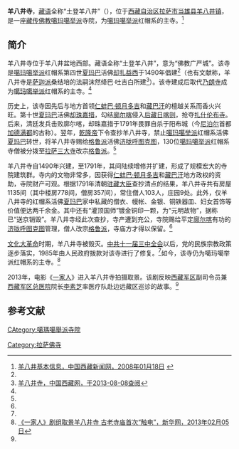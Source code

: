 {{Infobox Tibetan Buddhist monastery
|name = 羊八井寺
|image = 
|image size = 250px
|alt = 
|caption = 
|t=
|w=
|to = 
|ipa={{IPA|}}
|z=
|thdl=
|e=
|tc=羊八井寺
|s=羊八井寺
|p=
|m=
|k=
|pushpin_map = 
|latd =  | latm =  | lats =  | latNS = 
|longd=  | longm= | longs =| longEW = 
|iso_region = 
|map_caption = 
|mapsize = 
|location_country = 中国
|location = {{CHN}}[[西藏自治区|西藏自治区]][[拉萨市|拉萨市]][[当雄县|当雄县]][[羊八井镇|羊八井镇]]
|coordinates_display =
|founded_by =
|date_founded =
|date_renovated =
|sect = [[噶玛噶举派|噶玛噶举派]]
|mather =
|children =[[多吉林寺|多吉林寺]]
|dedicated_to = 
|tulku =[[夏玛巴|夏玛巴]]
|head_lama = 
|head_mgh =
|no._of_monks = 
|architecture = 
|festivals =
|footnotes = 
}}

'''羊八井寺'''，[[藏语|藏语]]全称“土登羊八井”（{{bo|z=ཐུབ་བསྟན་ཡངས་པ་ཅན|t=tubten yangpachen|w=thub bstan yangs pa can}}），位于[[西藏自治区|西藏自治区]][[拉萨市|拉萨市]][[当雄县|当雄县]][[羊八井镇|羊八井镇]]，是一座[[藏传佛教|藏传佛教]][[噶玛噶举派|噶玛噶举派]]寺院，为[[噶玛噶举派|噶玛噶举派]]红帽系的主寺。<ref name=zgxzxww>[http://www.chinatibetnews.com/lvyou/2008-01/18/content_74424.htm 羊八井基本信息，中国西藏新闻网，2008年01月18日] {{webarchive|url=https://web.archive.org/web/20120222185426/http://www.chinatibetnews.com/lvyou/2008-01/18/content_74424.htm |date=2012年2月22日 }}</ref>

==简介==
羊八井寺位于羊八井盆地西部。藏语全称“土登羊八井”，意为“佛教广严城”。该寺是[[噶玛噶举派|噶玛噶举派]]红帽系第四世[[夏玛巴|夏玛巴]]活佛[[第四世夏玛巴·却扎益西|却扎益西]]于1490年倡建<ref name=zgxzxww/>（也有文献称，羊八井寺是[[萨迦派|萨迦派]]桑结培的法嗣沫然绛巴·吐吉白所建<ref name=rsxz>[http://www.tibet.cn/newzt/rsxzzt/xzsm/t20050704_39989.htm 羊八井寺，中国西藏网，于2013-08-08查阅]</ref>）。该寺建成后取代[[乃朗寺|乃朗寺]]成为[[噶玛噶举派|噶玛噶举派]]红帽系的主寺。<ref name=zgxzxww/>

历史上，该寺因先后与地方首领[[仁蚌巴|仁蚌巴·顿月多吉]]和[[藏巴汗|藏巴汗]]的檀越关系而香火兴旺。第十世[[夏玛巴|夏玛巴]]活佛[[第十世夏玛巴·却朱嘉措|却珠嘉措]]，勾结[[廓尔喀|廓尔喀]]侵入[[后藏|后藏]][[日喀则|日喀则]]，抢夺[[扎什伦布寺|扎什伦布寺]]。后来，清廷发兵击败廓尔喀，却珠嘉措于1791年畏罪自杀于阳布城（今[[尼泊尔|尼泊尔]]首都[[加德满都|加德满都]]的古称）。翌年，[[乾隆帝|乾隆帝]]下令查抄羊八井寺，禁止[[噶玛噶举派|噶玛噶举派]]红帽系活佛[[夏玛巴|夏玛巴]]转世，将羊八井寺赐给[[格鲁派|格鲁派]]活佛[[济咙呼图克图|济咙呼图克图]]，130位[[噶玛噶举派|噶玛噶举派]]红帽系寺僧被分拨至[[拉萨三大寺|拉萨三大寺]]改宗[[格鲁派|格鲁派]]。<ref name=zgxzxww/>

羊八井寺自1490年兴建，至1791年，其间陆续增修并扩建，形成了规模宏大的寺院建筑群。寺内的文物非常多，因获得[[仁蚌巴|仁蚌巴·顿月多吉]]和[[藏巴汗|藏巴汗]]地方政权的资助，寺院财产可观。根据1791年清朝[[驻藏大臣|驻藏大臣]]查抄清点的结果，羊八井寺共有房屋1135间（其中楼房778间，僧房357间），常住僧人103人，庄园9处。此外，仅羊八井寺的红帽系活佛[[夏玛巴|夏玛巴]]家中私藏的僧衣、幔帐、金银、铜铁器皿、妇女首饰等价值便达两千余金。其中还有“灌顶国师”镀金铜印一颗，为“元明故物”，据称已“送京销毁”。羊八井寺经此次查抄，寺产遭到充公，寺院赐给平定[[廓尔喀|廓尔喀]]有功的[[济咙呼图克图|济咙呼图克图]]管理，僧人改宗[[格鲁派|格鲁派]]，寺庙方才得以保留。<ref name=rsxz/>

[[文化大革命|文化大革命]]时期，羊八井寺被毁灭。[[中共十一届三中全会|中共十一届三中全会]]以后，党的民族宗教政策逐步落实，1985年由人民政府拨款对该寺进行了修复。<ref name=rsxz/>如今，该寺仍为噶玛噶举派红帽系的主寺。<ref name=xhw>[http://news.xinhuanet.com/ent/2013-02/05/c_124323891.htm 《一家人》剧组取景羊八井寺 古老寺庙首次“触电”，新华网，2013年02月05日]{{dead link|date=2018年4月 |bot=InternetArchiveBot |fix-attempted=yes }}</ref>

2013年，电影《[[一家人|一家人]]》进入羊八井寺拍摄取景。该剧反映[[西藏军区|西藏军区]]副司令员兼[[西藏军区总医院|西藏军区总医院]]院长[[李素芝|李素芝]]率医疗队赴边远藏区巡诊的故事。<ref name=xhw/>

==参考文献==
{{reflist}}

{{拉萨地标}}
[[Category:拉萨佛寺|Category:拉萨佛寺]]
[[CAtegory:噶瑪噶舉派寺院|CAtegory:噶瑪噶舉派寺院]]